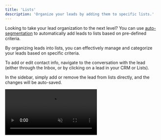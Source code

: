```yaml
---
title: 'Lists'
description: 'Organize your leads by adding them to specific lists.'
---
```


<Note>Looking to take your lead organization to the next level? You can use [auto-segmentation](/lists/autosegment) to automatically add leads to lists based on pre-defined criteria.</Note>

By organizing leads into lists, you can effectively manage and categorize your leads based on specific criteria.

To add or edit contact info, navigate to the conversation with the lead (either through the Inbox, or by clicking on a lead in your CRM or Lists).

In the sidebar, simply add or remove the lead from lists directly, and the changes will be auto-saved.

<video autoplay="true" muted="true" loop playsinline className="w-full aspect-video" src="/videos/guides_add_lead_to_list.mp4" />
